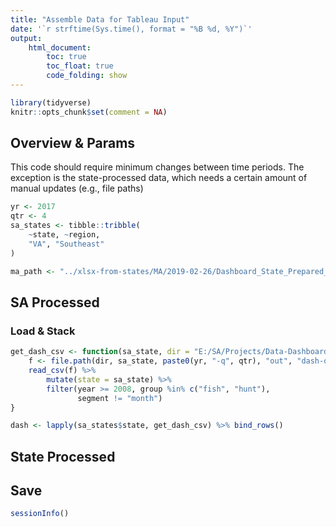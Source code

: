 ```yaml
---
title: "Assemble Data for Tableau Input"
date: '`r strftime(Sys.time(), format = "%B %d, %Y")`'
output: 
    html_document:
        toc: true
        toc_float: true
        code_folding: show
---
```


```r
library(tidyverse)
knitr::opts_chunk$set(comment = NA)
```

## Overview & Params

This code should require minimum changes between time periods. The exception is the state-processed data, which needs a certain amount of manual updates (e.g., file paths)

```r
yr <- 2017
qtr <- 4
sa_states <- tibble::tribble(
    ~state, ~region,
    "VA", "Southeast"
)

ma_path <- "../xlsx-from-states/MA/2019-02-26/Dashboard_State_Prepared_Data_MA_SA_KM.xlsx"
```

## SA Processed

### Load & Stack

```r
get_dash_csv <- function(sa_state, dir = "E:/SA/Projects/Data-Dashboards") {
    f <- file.path(dir, sa_state, paste0(yr, "-q", qtr), "out", "dash-out.csv")
    read_csv(f) %>%
        mutate(state = sa_state) %>%
        filter(year >= 2008, group %in% c("fish", "hunt"),
               segment != "month")
}

dash <- lapply(sa_states$state, get_dash_csv) %>% bind_rows()
```


## State Processed

## Save

```r
sessionInfo()
```
